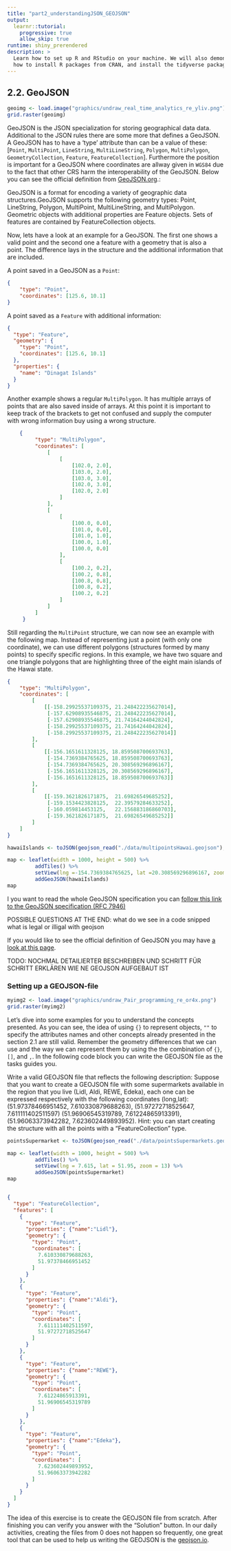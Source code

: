 ---
title: "part2_understandingJSON_GEOJSON"
output:
  learnr::tutorial:
    progressive: true
    allow_skip: true
runtime: shiny_prerendered
description: >
  Learn how to set up R and RStudio on your machine. We will also demonstrate
  how to install R packages from CRAN, and install the tidyverse package.
---

## 2.2. GeoJSON

```{r geopic, echo=FALSE, out.width= "65%", out.extra='style="float:right; padding:10px"'}
geoimg <- load.image("graphics/undraw_real_time_analytics_re_yliv.png")
grid.raster(geoimg)
```

GeoJSON is the JSON specialization for storing geographical data data. Additional to the JSON rules there are some more that defines a GeoJSON. A GeoJSON has to have a 'type' attribute than can be a value of these: [`Point`, `MultiPoint`, `LineString`, `MultiLineString`, `Polygon`, `MultiPolygon`, `GeometryCollection`, `Feature`, `FeatureCollection`]. Furthermore the position is important for a GeoJSON where coordinates are allway given in `WGS84` due to the fact that other CRS harm the interoperability of the GeoJSON. Below you can see the official definition from [GeoJSON.org](https://geojson.org/).:

::: {#GeoJSONdefinition .message}
GeoJSON is a format for encoding a variety of geographic data structures.GeoJSON supports the following geometry types: Point, LineString, Polygon, MultiPoint, MultiLineString, and MultiPolygon. Geometric objects with additional properties are Feature objects. Sets of features are contained by FeatureCollection objects.
:::

Now, lets have a look at an example for a GeoJSON. The first one shows a valid point and the second one a feature with a geometry that is also a point. The difference lays in the structure and the additional information that are included.

A point saved in a GeoJSON as a `Point`:

``` json
{
    "type": "Point",
    "coordinates": [125.6, 10.1]
}
```

A point saved as a `Feature` with additional information:

``` json
{
  "type": "Feature",
  "geometry": {
    "type": "Point",
    "coordinates": [125.6, 10.1]
  },
  "properties": {
    "name": "Dinagat Islands"
  }
}
```

Another example shows a regular `MultiPolygon`. It has multiple arrays of points that are also saved inside of arrays. At this point it is important to keep track of the brackets to get not confused and supply the computer with wrong information buy using a wrong structure.

``` json
    {
         "type": "MultiPolygon",
         "coordinates": [
             [
                 [
                     [102.0, 2.0],
                     [103.0, 2.0],
                     [103.0, 3.0],
                     [102.0, 3.0],
                     [102.0, 2.0]
                 ]
             ],
             [
                 [
                     [100.0, 0.0],
                     [101.0, 0.0],
                     [101.0, 1.0],
                     [100.0, 1.0],
                     [100.0, 0.0]
                 ],
                 [
                     [100.2, 0.2],
                     [100.2, 0.8],
                     [100.8, 0.8],
                     [100.8, 0.2],
                     [100.2, 0.2]
                 ]
             ]
         ]
     }
```

Still regarding the `MultiPoint` structure, we can now see an example with the following map. Instead of representing just a point (with only one coordinate), we can use different polygons (structures formed by many points) to specify specific regions. In this example, we have two square and one triangle polygons that are highlighting three of the eight main islands of the Hawai state.  

``` json
{
    "type": "MultiPolygon", 
    "coordinates": [
        [
            [[-158.29925537109375, 21.248422235627014], 
             [-157.62908935546875, 21.248422235627014], 
             [-157.62908935546875, 21.74164244042824],
             [-158.29925537109375, 21.74164244042824],
             [-158.29925537109375, 21.248422235627014]]
        ], 
        [
            [[-156.1651611328125, 18.859508700693763], 
             [-154.7369384765625, 18.859508700693763], 
             [-154.7369384765625, 20.308569296896167], 
             [-156.1651611328125, 20.308569296896167], 
             [-156.1651611328125, 18.859508700693763]]
        ],
        [
            [[-159.3621826171875,  21.69826549685252], 
             [-159.1534423828125,  22.39579284633252], 
             [-160.059814453125,   22.156883186860703],
             [-159.3621826171875,  21.69826549685252]]
        ]
    ]
}
```     


```{r include=FALSE}
hawaiIslands <- toJSON(geojson_read("./data/multipointsHawai.geojson"), collapse = "\n")
```

```{r echo = FALSE, message = FALSE, warning = FALSE, results = 'asis', width = 4, height = 4}
map <- leaflet(width = 1000, height = 500) %>% 
         addTiles() %>%
         setView(lng =-154.7369384765625, lat =20.308569296896167, zoom = 12) %>%
         addGeoJSON(hawaiIslands)
map
```

I you want to read the whole GeoJSON specification you can [follow this link to the GeoJSON specification (RFC 7946)](https://datatracker.ietf.org/doc/html/rfc7946)

POSSIBLE QUESTIONS AT THE END: what do we see in a code snipped what is legal or illigal with geojson

If you would like to see the official definition of GeoJSON you may have [a look at this page](https://datatracker.ietf.org/doc/html/rfc7946).

TODO: NOCHMAL DETAILIERTER BESCHREIBEN UND SCHRITT FÜR SCHRITT ERKLÄREN WIE NE GEOJSON AUFGEBAUT IST

### Setting up a GEOJSON-file

```{r JSONpagePic, echo=FALSE, out.width= "30%", out.extra='style="float:right; padding:10px"'}
myimg2 <- load.image("graphics/undraw_Pair_programming_re_or4x.png")
grid.raster(myimg2)
```

Let's dive into some examples for you to understand the concepts presented. As you can see, the idea of using `{}` to represent objects, `""` to specify the attributes names and other concepts already presented in the section 2.1 are still valid. Remember the geometry differences that we can use and the way we can represent them by using the the combination of `{}`, `[]`, and `,`. In the following code block you can write the GEOJSON file as the tasks guides you.

::: {#SupermarketTask .task-message .panel}
::: panel-body
Write a valid GEOJSON file that reflects the following description: 
Suppose that you want to create a GEOJSON file with some supermarkets available in the region that you live (Lidl, Aldi, REWE, Edeka), each one can be expressed respectively with the following coordinates (long,lat): 
(51.97378466951452, 7.610330879688263),
(51.97272718525647, 7.611111402511597)
(51.96906545319789, 7.61224865913391),
(51.96063373942282, 7.623602449893952).
Hint: you can start creating the structure with all the points with a "FeatureCollection" type.

```{r include=FALSE}
pointsSupermarket <- toJSON(geojson_read("./data/pointsSupermarkets.geojson"), collapse = "\n")
```

```{r echo = FALSE, message = FALSE, warning = FALSE, results = 'asis', width = 4, height = 4}
map <- leaflet(width = 1000, height = 500) %>% 
         addTiles() %>%
         setView(lng = 7.615, lat = 51.95, zoom = 13) %>%
         addGeoJSON(pointsSupermarket)
map
```



```{json SupermarketTask, exercise = TRUE}

```

```{json SupermarketTask-solution}
{
  "type": "FeatureCollection",
  "features": [
    {
      "type": "Feature",
      "properties": {"name":"Lidl"},
      "geometry": {
        "type": "Point",
        "coordinates": [
          7.610330879688263,
          51.97378466951452
        ]
      }
    },
    {
      "type": "Feature",
      "properties": {"name":"Aldi"},
      "geometry": {
        "type": "Point",
        "coordinates": [
          7.611111402511597,
          51.97272718525647
        ]
      }
    },
    {
      "type": "Feature",
      "properties": {"name":"REWE"},
      "geometry": {
        "type": "Point",
        "coordinates": [
          7.61224865913391,
          51.96906545319789
        ]
      }
    },
    {
      "type": "Feature",
      "properties": {"name":"Edeka"},
      "geometry": {
        "type": "Point",
        "coordinates": [
          7.623602449893952,
          51.96063373942282
        ]
      }
    }
  ]
}
```
The idea of this exercise is to create the GEOJSON file from scratch. After finishing you can verify you answer with the "Solution" button. In our daily activities, creating the files from 0 does not happen so frequently, one great tool that can be used to help us writing the GEOJSON is the [geojson.io](https://geojson.io/#map=2/20.0/0.0). 

:::
:::

